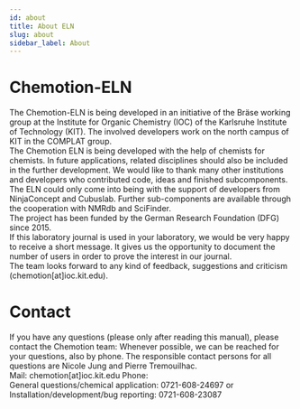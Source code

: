 ```yaml
---
id: about
title: About ELN
slug: about
sidebar_label: About
---
```


# Chemotion-ELN
The Chemotion-ELN is being developed in an initiative of the Bräse working group at the Institute for Organic Chemistry (IOC) of the Karlsruhe Institute of Technology (KIT). The involved developers work on the north campus of KIT in the COMPLAT group.  
The Chemotion ELN is being developed with the help of chemists for chemists. In future applications, related disciplines should also be included in the further development.
We would like to thank many other institutions and developers who contributed code, ideas and finished subcomponents. The ELN could only come into being with the support of developers from NinjaConcept and Cubuslab. Further sub-components are available through the cooperation with NMRdb and SciFinder.  
The project has been funded by the German Research Foundation (DFG) since 2015.  
If this laboratory journal is used in your laboratory, we would be very happy to receive a short message. It gives us the opportunity to document the number of users in order to prove the interest in our journal.  
The team looks forward to any kind of feedback, suggestions and criticism (chemotion[at]ioc.kit.edu).

# Contact
If you have any questions (please only after reading this manual), please contact the Chemotion team: 
Whenever possible, we can be reached for your questions, also by phone. 
The responsible contact persons for all questions are Nicole Jung and Pierre Tremouilhac.  
Mail: chemotion[at]ioc.kit.edu
Phone:  
General questions/chemical application: 0721-608-24697 or  
Installation/development/bug reporting: 0721-608-23087 
